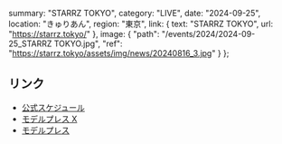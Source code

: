   summary: "STARRZ TOKYO",
  category: "LIVE",
  date: "2024-09-25",
  location: "きゅりあん",
  region: "東京",
  link: {
    text: "STARRZ TOKYO",
    url: "https://starrz.tokyo/"
  },
  image: {
    "path": "/events/2024/2024-09-25_STARRZ TOKYO.jpg",
    "ref": "https://starrz.tokyo/assets/img/news/20240816_3.jpg"
  }
};

## リンク

- [公式スケジュール](https://takanenonadeshiko.jp/events/event/starrz-tokyo/)
- [モデルプレス X](https://x.com/modelpress/status/1824406111170204083)
- [モデルプレス](https://mdpr.jp/interview/detail/4351681)